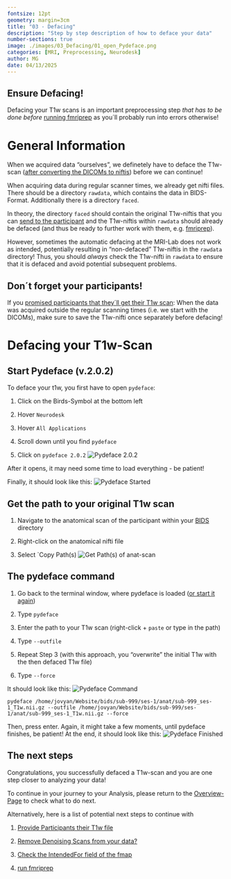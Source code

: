 ```yaml
---
fontsize: 12pt
geometry: margin=3cm
title: "03 - Defacing"
description: "Step by step description of how to deface your data"
number-sections: true
image: ./images/03_Defacing/01_open_Pydeface.png
categories: [MRI, Preprocessing, Neurodesk]
author: MG
date: 04/13/2025
---
```


::: callout-warning
## Ensure Defacing!

Defacing your T1w scans is an important preprocessing step *that has to be done before* [running fmriprep](run_fmriprep.qmd) as you´ll probably run into errors otherwise!
:::

# General Information

When we acquired data "ourselves", we definetely have to deface the T1w-scan ([after converting the DICOMs to niftis](DICOMtoBIDS.qmd)) before we can continue!

When acquiring data during regular scanner times, we already get nifti files. There should be a directory `rawdata`, which contains the data in BIDS-Format. Additionally there is a directory `faced`.

In theory, the directory `faced` should contain the original T1w-niftis that you can [send to the participant](ProvidingParticipantsWithTheirT1wFile.qmd) and the T1w-niftis within `rawdata` should already be defaced (and thus be ready to further work with them, e.g. [fmriprep](run_fmriprep.qmd)).

However, sometimes the automatic defacing at the MRI-Lab does not work as intended, potentially resulting in "non-defaced" T1w-niftis in the `rawdata` directory! Thus, you should *always* check the T1w-nifti in `rawdata` to ensure that it is defaced and avoid potential subsequent problems.

::: callout-important
## Don´t forget your participants!

If you [promised participants that they´ll get their T1w scan](ProvidingParticipantsWithTheirT1wFile.qmd): When the data was acquired outside the regular scanning times (i.e. we start with the DICOMs), make sure to save the T1w-nifti once separately before defacing!
:::

# Defacing your T1w-Scan

## Start Pydeface (v.2.0.2) {#sec-startPydeface}

To deface your t1w, you first have to open `pydeface`:

1.  Click on the Birds-Symbol at the bottom left

2.  Hover `Neurodesk`

3.  Hover `All Applications`

4.  Scroll down until you find `pydeface`

5.  Click on `pydeface 2.0.2` ![Pydeface 2.0.2](./images/03_Defacing/01_open_Pydeface.png)

After it opens, it may need some time to load everything - be patient!

Finally, it should look like this: ![Pydeface Started](./images/03_Defacing/02_pydeface_opened.png)

## Get the path to your original T1w scan

1.  Navigate to the anatomical scan of the participant within your [BIDS](DICOMtoBIDS.qmd) directory

2.  Right-click on the anatomical nifti file

3.  Select \`Copy Path(s) ![Get Path(s) of anat-scan](./images/03_Defacing/03_Path_to_T1w.png)

## The pydeface command

1.  Go back to the terminal window, where pydeface is loaded ([or start it again](#sec-startPydeface))

2.  Type `pydeface`

3.  Enter the path to your T1w scan (right-click + `paste` or type in the path)

4.  Type `--outfile`

5.  Repeat Step 3 (with this approach, you "overwrite" the initial T1w with the then defaced T1w file)

6.  Type `--force`

It should look like this: ![Pydeface Command](./images/03_Defacing/04_pydeface_command.png)

```         
pydeface /home/jovyan/Website/bids/sub-999/ses-1/anat/sub-999_ses-1_T1w.nii.gz --outfile /home/jovyan/Website/bids/sub-999/ses-1/anat/sub-999_ses-1_T1w.nii.gz --force
```

Then, press enter. Again, it might take a few moments, until pydeface finishes, be patient! At the end, it should look like this: ![Pydeface Finished](./images/03_Defacing/05_defacing_finished.png)

## The next steps

Congratulations, you successfully defaced a T1w-scan and you are one step closer to analyzing your data!

To continue in your journey to your Analysis, please return to the [Overview-Page](Overview_fromDICOMtoGLM.qmd) to check what to do next.

Alternatively, here is a list of potential next steps to continue with

1. [Provide Participants their T1w file](ProvidingParticipantsWithTheirT1wFile.qmd)

2.  [Remove Denoising Scans from your data?](RemoveDenoisingScan.qmd)

3. [Check the IntendedFor field of the fmap](check_IntendedFor_field.qmd)

4.  [run fmriprep](run_fmriprep.qmd)
